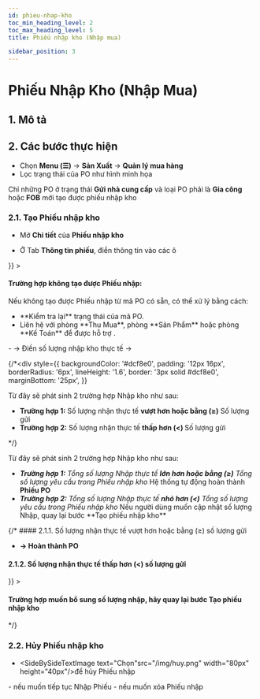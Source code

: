 ```yaml
---
id: phieu-nhap-kho
toc_min_heading_level: 2
toc_max_heading_level: 5
title: Phiếu nhập kho (Nhập mua)

sidebar_position: 3
---
```




# Phiếu Nhập Kho (Nhập Mua)
## 1. Mô tả

## 2. Các bước thực hiện

- Chọn **Menu (☰)** → **Sản Xuất** → **Quản lý mua hàng**
- Lọc trạng thái của PO như hình minh họa

<WarningText>Chỉ những PO ở trạng thái **Gửi nhà cung cấp** và loại PO phải là **Gia công** hoặc **FOB** mới tạo được phiếu nhập kho</WarningText>     
<CustomImage src="/img/trang-thai-po.png" alt="Ảnh Điều chuyển kho" />

### 2.1. **Tạo** Phiếu nhập kho

- Mở **Chi tiết** của **Phiếu nhập kho**
<CustomImage src="/img/dieuchuyen16.png" alt="Ảnh Điều chuyển kho" />

- Ở Tab **Thông tin phiếu**, điền thông tin vào các ô
<CustomImage src="/img/tao-moi-phieu-nhap.png" alt="Ảnh Điều chuyển kho" />
<div style={{
  padding: '16px',
  borderRadius: '8px',
  lineHeight: '1.6',
  marginBottom : '35px',
  border: '2px solid  #f28b82' // đỏ đậm, bạn có thể đổi mã màu nếu muốn nhạt hơn

}} >

<h4 style={{ color: '#d32f2f' }}>
  <strong>Trường hợp không tạo được Phiếu nhập:</strong>
</h4>
<p>
  Nếu không tạo được Phiếu nhập từ mã PO có sẵn, có thể xử lý bằng cách:
</p>
<ul>
  <li>**Kiểm tra lại** trạng thái của mã PO.</li>
  <li>Liên hệ với phòng **Thu Mua**, phòng **Sản Phẩm** hoặc phòng **Kế Toán** để được hỗ trợ .</li>
</ul>
</div>
- <SideBySideTextImage text="Chọn"src="/img/bat-dau-dem.png" width="80px" height="40px"/> → Điền số lượng nhập kho thực tế → <SideBySideTextImage text="Chọn"src="/img/nhap-kho.png" width="80px" height="40px"/>
<CustomImage src="/img/nhap-kho-ne.png" alt="Ảnh Điều chuyển kho" />

{/*<div
  style={{
    backgroundColor: '#dcf8e0', 
    padding: '12px 16px',
    borderRadius: '6px',
    lineHeight: '1.6',
    border: '3px solid #dcf8e0',
    marginBottom: '25px',
  }}
>
  <p>Từ đây sẽ phát sinh 2 trường hợp Nhập kho như sau:</p>
  <ul style={{ marginLeft: '20px', paddingLeft: '16px' }}>
    <li><strong>Trường hợp 1:</strong> Số lượng nhận thực tế <strong>vượt hơn hoặc bằng (≥)</strong> Số lượng gửi</li>
    <li><strong>Trường hợp 2:</strong> Số lượng nhận thực tế <strong>thấp hơn (&lt;) </strong> Số lượng gửi</li>
  </ul>
</div>*/}

<div  style={{
  backgroundColor: '#fff8e1', 
  padding: '16px',
  borderRadius: '8px',
  lineHeight: '1.6',
  marginBottom : '35px',
  border: '3px solid #fff8e1'
}} >
<p>
  Từ đây sẽ phát sinh 2 trường hợp Nhập kho như sau:
</p>

  <ul style={{ marginLeft: '20px' }}>
    <li>
      <em><strong>Trường hợp 1:</strong> Tổng số lượng Nhập thực tế <strong><span style={{ color: '#d32f2f' }}>lớn hơn hoặc bằng</span> (≥)</strong> Tổng số lượng yêu cầu trong Phiếu nhập kho</em>    
      Hệ thống tự động hoàn thành <strong>Phiếu PO</strong>
    </li>
    <li>
      <em><strong>Trường hợp 2:</strong> Tổng số lượng Nhập thực tế <strong><span style={{ color: '#d32f2f' }}>nhỏ hơn</span> (&lt;)</strong> Tổng số lượng yêu cầu trong Phiếu nhập kho</em>   
      Nếu người dùng muốn cập nhật số lượng Nhập, quay lại bước **Tạo phiếu nhập kho**
    </li>
  </ul></div>

{/* #### 2.1.1. Số lượng nhận thực tế vượt hơn hoặc bằng (≥) số lượng gửi
<CustomImage src="/img/nhap-kho-ne1.png" alt="Ảnh Điều chuyển kho" />
  - **→ Hoàn thành PO**
#### 2.1.2. Số lượng nhận thực tế thấp hơn (&lt;) số lượng gửi
<CustomImage src="/img/nhap-kho-ne2.png" alt="Ảnh Điều chuyển kho" />

<div style={{
  padding: '16px',
  borderRadius: '8px',
  lineHeight: '1.6',
  marginBottom : '35px',
  border: '1.5px solid  #cdd9c3' // đỏ đậm, bạn có thể đổi mã màu nếu muốn nhạt hơn

}} >

<h4 style={{ color: '#556b4e' }}>
  <strong>Trường hợp muốn bổ sung số lượng nhập, hãy quay lại bước Tạo phiếu nhập kho</strong>
</h4>
</div>
*/} 

### 2.2. **Hủy** Phiếu nhập kho
- <SideBySideTextImage text="Chọn"src="/img/huy.png" width="80px" height="40px"/>để hủy Phiếu nhập

<CustomImage src="/img/huy-phieu-nhap.png" alt="Ảnh Điều chuyển kho" />
- <SideBySideTextImage text="Chọn"src="/img/mo-lai.png" width="80px" height="40px"/>nếu muốn tiếp tục Nhập Phiếu
- <SideBySideTextImage text="Chọn"src="/img/xoa.png" width="80px" height="40px"/> nếu muốn xóa Phiếu nhập
<CustomImage src="/img/huy-phieu-nhap1.png" alt="Ảnh Điều chuyển kho" />
